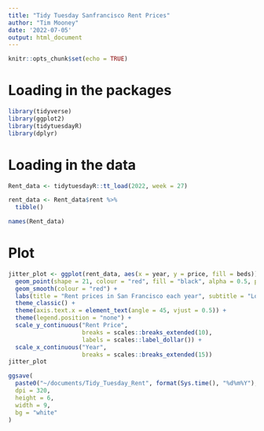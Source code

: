 ```yaml
---
title: "Tidy Tuesday Sanfrancisco Rent Prices"
author: "Tim Mooney"
date: '2022-07-05'
output: html_document
---
```


```r
knitr::opts_chunk$set(echo = TRUE)
```

# Loading in the packages

```r
library(tidyverse)
library(ggplot2)
library(tidytuesdayR)
library(dplyr)
```

# Loading in the data

```r
Rent_data <- tidytuesdayR::tt_load(2022, week = 27)
```
```r
rent_data <- Rent_data$rent %>% 
  tibble()
```
```r
names(Rent_data)
```

# Plot

```r
jitter_plot <- ggplot(rent_data, aes(x = year, y = price, fill = beds)) +
  geom_point(shape = 21, colour = "red", fill = "black", alpha = 0.5, position = "jitter") +
  geom_smooth(colour = "red") +
  labs(title = "Rent prices in San Francisco each year", subtitle = "Looking at how rent prices in San Francisco have changed since the milenium", x = "Year", y = "Rent Price", fill = "Bedrooms") +
  theme_classic() +
  theme(axis.text.x = element_text(angle = 45, vjust = 0.5)) +
  theme(legend.position = "none") +
  scale_y_continuous("Rent Price", 
                     breaks = scales::breaks_extended(10),
                     labels = scales::label_dollar()) +
  scale_x_continuous("Year", 
                     breaks = scales::breaks_extended(15))
jitter_plot 

ggsave(
  paste0("~/documents/Tidy_Tuesday_Rent", format(Sys.time(), "%d%m%Y"), ".png"),
  dpi = 320,
  height = 6,
  width = 9,
  bg = "white"
)
```
